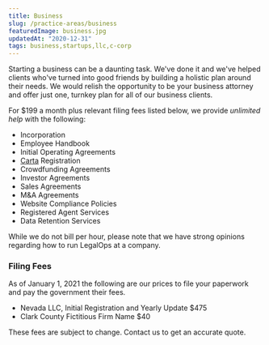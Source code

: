 ```yaml
---
title: Business
slug: /practice-areas/business
featuredImage: business.jpg
updatedAt: "2020-12-31"
tags: business,startups,llc,c-corp
---
```


Starting a business can be a daunting task. We've done it and we've helped
clients who've turned into good friends by building a holistic plan around
their needs. We would relish the opportunity to be your business attorney and
offer just one, turnkey plan for all of our business clients.

For $199 a month plus relevant filing fees listed below, we provide
*unlimited help* with the following:

* Incorporation
* Employee Handbook
* Initial Operating Agreements
* [Carta](https://www.carta.com) Registration
* Crowdfunding Agreements
* Investor Agreements
* Sales Agreements
* M&A Agreements
* Website Compliance Policies
* Registered Agent Services
* Data Retention Services

While we do not bill per hour, please note that we have strong opinions
regarding how to run LegalOps at a company.

### Filing Fees

As of January 1, 2021 the following are our prices to file your paperwork and
pay the government their fees.

* Nevada LLC, Initial Registration and Yearly Update $475
* Clark County Fictitious Firm Name $40

These fees are subject to change. Contact us to get an accurate quote.
